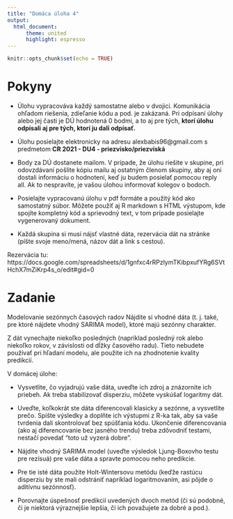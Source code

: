 ```yaml
---
title: "Domáca úloha 4"
output:
  html_document:
      theme: united
      highlight: espresso
---
```


```r
knitr::opts_chunk$set(echo = TRUE)
```

# Pokyny

* Úlohu vypracováva každý samostatne alebo v dvojici. Komunikácia ohľadom riešenia, zdieľanie kódu a pod. je zakázaná. Pri odpísaní úlohy alebo jej časti je DÚ hodnotená 0 bodmi, a to aj pre tých, **ktorí úlohu odpísali aj pre tých, ktorí ju dali odpísať.**

* Úlohu posielajte elektronicky na adresu alexbabis96@gmail.com s predmetom **CR 2021 - DU4 - priezvisko/priezviská** 

* Body za DÚ dostanete mailom. V prípade, že úlohu riešite v skupine, pri odovzdávaní pošlite kópiu mailu aj ostatným členom skupiny, aby aj oni dostali informáciu o hodnotení, keď ju budem posielať pomocou reply all. Ak to nespravíte, je vašou úlohou informovať kolegov o bodoch.

* Posielajte vypracovanú úlohu v pdf formáte a použitý kód ako samostatný súbor. Môžete použiť aj R markdown s HTML výstupom, kde spojíte kompletný kód a sprievodný text, v tom prípade posielajte vygenerovaný dokument. 

* Každá skupina si musí nájsť vlastné dáta, rezervácia dát na stránke (píšte svoje meno/mená, názov dát a link s cestou). 

Rezervácia tu: https://docs.google.com/spreadsheets/d/1gnfxc4rRPzlymTKibpxufYRg6SVtHchX7mZiKrp4s_o/edit#gid=0



# Zadanie
Modelovanie sezónnych časových radov
Nájdite si vhodné dáta (t. j. také, pre ktoré nájdete vhodný SARIMA model), ktoré majú sezónny charakter.

Z dát vynechajte niekoľko posledných (napríklad posledný rok alebo niekoľko rokov, v závislosti od dĺžky časového radu). Tieto nebudete používať pri hľadaní modelu, ale použite ich na zhodnotenie kvality predikcií.

V domácej úlohe:

* Vysvetlite, čo vyjadrujú vaše dáta, uveďte ich zdroj a znázornite ich priebeh. Ak treba stabilizovať disperziu, môžete vyskúšať logaritmy dát.

* Uveďte, koľkokrát ste dáta diferencovali klasicky a sezónne, a vysvetlite prečo. Spíšte výsledky a doplňte ich výstupmi z R-ka tak, aby sa vaše tvrdenia dali skontrolovať bez spúšťania kódu. Ukončenie diferencovania (ako aj diferencovanie bez jasného trendu) treba zdôvodniť testami, nestačí povedať “toto už vyzerá dobre”.

* Nájdite vhodný SARIMA model (uveďte výsledok Ljung-Boxovho testu pre rezísuá) pre vaše dáta a spravte pomocou neho predikcie.

* Pre tie isté dáta použite Holt-Wintersovu metódu (keďže rastúcu disperziu by ste mali odstrániť napríklad logaritmovaním, asi pôjde o aditívnu sezónnosť).

* Porovnajte úspešnosť predikcií uvedených dvoch metód (či sú podobné, či je niektorá výraznejšie lepšia, či ich považujete za dobré a pod.).

